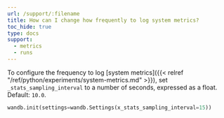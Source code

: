 ```yaml
---
url: /support/:filename
title: How can I change how frequently to log system metrics?
toc_hide: true
type: docs
support:
  - metrics
  - runs
---
```


To configure the frequency to log [system metrics]({{< relref "/ref/python/experiments/system-metrics.md" >}}), set `_stats_sampling_interval` to a number of seconds, expressed as a float. Default: `10.0`.

```python
wandb.init(settings=wandb.Settings(x_stats_sampling_interval=15))
```

